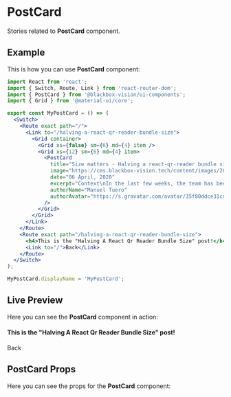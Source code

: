 

<Meta title="UI Components/PostCard" component={PostCard} />

# PostCard

Stories related to **PostCard** component.

## Example

This is how you can use **PostCard** component:

```jsx
import React from 'react';
import { Switch, Route, Link } from 'react-router-dom';
import { PostCard } from '@blackbox-vision/ui-components';
import { Grid } from '@material-ui/core';

export const MyPostCard = () => (
  <Switch>
    <Route exact path="/">
      <Link to="/halving-a-react-qr-reader-bundle-size">
        <Grid container>
          <Grid xs={false} sm={6} md={4} item />
          <Grid xs={12} sm={6} md={4} item>
            <PostCard
              title="Size matters - Halving a react-qr-reader bundle size"
              image="https://cms.blackbox-vision.tech/content/images/2020/04/lib-logo-1.png"
              date="06 April, 2020"
              excerpt="Context\nIn the last few weeks, the team has been involve ..."
              authorName="Manuel Tuero"
              authorAvatar="https://s.gravatar.com/avatar/35f80ddce31cdb31be6dad3b7d76f9d2?size=496&default=retro"
            />
          </Grid>
        </Grid>
      </Link>
    </Route>
    <Route exact path="/halving-a-react-qr-reader-bundle-size">
      <h4>This is the "Halving A React Qr Reader Bundle Size" post!</h4>
      <Link to="/">Back</Link>
    </Route>
  </Switch>
);

MyPostCard.displayName = 'MyPostCard';
```

## Live Preview

Here you can see the **PostCard** component in action:

<Preview withSource="none">
  <Story
    name="Get started"
    decorators={[
      withKnobs,
      addThemeProvider(lightTheme),
      StoryRouter({
        '/': linkTo('PostCard'),
      }),
    ]}
  >
    <Switch>
      <Route exact path="/">
        <Link
          to="/halving-a-react-qr-reader-bundle-size"
          underline="none"
          style={{ textDecoration: 'none' }}
        >
          <Grid container>
            <Grid xs={false} sm={6} md={4} item />
            <Grid xs={12} sm={6} md={4} item>
              <PostCard
                title={text(
                  'Title',
                  'Size matters - Halving a react-qr-reader bundle size'
                )}
                image={text(
                  'Image',
                  'https://cms.blackbox-vision.tech/content/images/2020/04/lib.png'
                )}
                date={text('Date', '06 April, 2020')}
                excerpt={text(
                  'Excerpt',
                  'Context\nIn the last few weeks, the team has been involve ...'
                )}
                elevation={number('Elevation', 0)}
                authorName={text('Fullname', 'Manuel Tuero')}
                authorAvatar={text(
                  'Avatar',
                  'https://s.gravatar.com/avatar/35f80ddce31cdb31be6dad3b7d76f9d2?size=496&default=retro'
                )}
              />
            </Grid>
          </Grid>
        </Link>
      </Route>
      <Route exact path="/halving-a-react-qr-reader-bundle-size">
        <h4>This is the "Halving A React Qr Reader Bundle Size" post!</h4>
        <Link to="/">Back</Link>
      </Route>
    </Switch>
  </Story>
</Preview>

## PostCard Props

Here you can see the props for the **PostCard** component:

<Props of={PostCard} />
